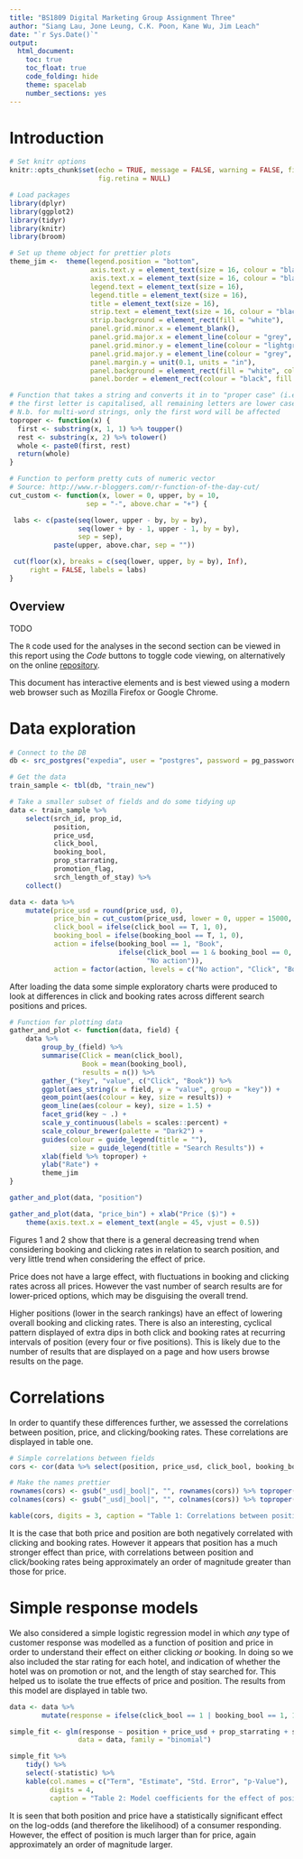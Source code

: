 ```yaml
---
title: "BS1809 Digital Marketing Group Assignment Three"
author: "Siang Lau, Jone Leung, C.K. Poon, Kane Wu, Jim Leach"
date: "`r Sys.Date()`"
output:
  html_document:
    toc: true
    toc_float: true
    code_folding: hide
    theme: spacelab
    number_sections: yes
---
```


# Introduction

```r
# Set knitr options
knitr::opts_chunk$set(echo = TRUE, message = FALSE, warning = FALSE, fig.align = "center",
                      fig.retina = NULL)

# Load packages
library(dplyr)
library(ggplot2)
library(tidyr)
library(knitr)
library(broom)

# Set up theme object for prettier plots
theme_jim <-  theme(legend.position = "bottom",
                    axis.text.y = element_text(size = 16, colour = "black"),
                    axis.text.x = element_text(size = 16, colour = "black"),
                    legend.text = element_text(size = 16),
                    legend.title = element_text(size = 16),
                    title = element_text(size = 16),
                    strip.text = element_text(size = 16, colour = "black"),
                    strip.background = element_rect(fill = "white"),
                    panel.grid.minor.x = element_blank(),
                    panel.grid.major.x = element_line(colour = "grey", linetype = "dotted"),
                    panel.grid.minor.y = element_line(colour = "lightgrey", linetype = "dotted"),
                    panel.grid.major.y = element_line(colour = "grey", linetype = "dotted"),
                    panel.margin.y = unit(0.1, units = "in"),
                    panel.background = element_rect(fill = "white", colour = "white"),
                    panel.border = element_rect(colour = "black", fill = NA))

# Function that takes a string and converts it in to "proper case" (i.e.
# the first letter is capitalised, all remaining letters are lower case)
# N.b. for multi-word strings, only the first word will be affected
toproper <- function(x) { 
  first <- substring(x, 1, 1) %>% toupper()
  rest <- substring(x, 2) %>% tolower()
  whole <- paste0(first, rest)
  return(whole)
}

# Function to perform pretty cuts of numeric vector
# Source: http://www.r-bloggers.com/r-function-of-the-day-cut/
cut_custom <- function(x, lower = 0, upper, by = 10,
                   sep = "-", above.char = "+") {

 labs <- c(paste(seq(lower, upper - by, by = by),
                 seq(lower + by - 1, upper - 1, by = by),
                 sep = sep),
           paste(upper, above.char, sep = ""))

 cut(floor(x), breaks = c(seq(lower, upper, by = by), Inf),
     right = FALSE, labels = labs)
}
```


## Overview

TODO

The `R` code used for the analyses in the second section can be viewed in this report using the _Code_ buttons to toggle code viewing, on alternatively on the online [repository](https://github.com/jim89/dm_group).

This document has interactive elements and is best viewed using a modern web browser such as Mozilla Firefox or Google Chrome.

# Data exploration

```r
# Connect to the DB
db <- src_postgres("expedia", user = "postgres", password = pg_password)

# Get the data
train_sample <- tbl(db, "train_new")

# Take a smaller subset of fields and do some tidying up
data <- train_sample %>% 
    select(srch_id, prop_id, 
           position, 
           price_usd, 
           click_bool, 
           booking_bool, 
           prop_starrating,
           promotion_flag,
           srch_length_of_stay) %>% 
    collect()

```

```r
data <- data %>% 
    mutate(price_usd = round(price_usd, 0),
           price_bin = cut_custom(price_usd, lower = 0, upper = 15000, by = 1000),
           click_bool = ifelse(click_bool == T, 1, 0),
           booking_bool = ifelse(booking_bool == T, 1, 0),
           action = ifelse(booking_bool == 1, "Book", 
                           ifelse(click_bool == 1 & booking_bool == 0, "Click",
                                  "No action")),
           action = factor(action, levels = c("No action", "Click", "Book")))
```

After loading the data some simple exploratory charts were produced to look at differences in click and booking rates across different search positions and prices. 

```r
# Function for plotting data
gather_and_plot <- function(data, field) {
    data %>% 
        group_by_(field) %>% 
        summarise(Click = mean(click_bool),
                  Book = mean(booking_bool),
                  results = n()) %>%
        gather_("key", "value", c("Click", "Book")) %>% 
        ggplot(aes_string(x = field, y = "value", group = "key")) +
        geom_point(aes(colour = key, size = results)) +
        geom_line(aes(colour = key), size = 1.5) +
        facet_grid(key ~ .) +
        scale_y_continuous(labels = scales::percent) +
        scale_colour_brewer(palette = "Dark2") +
        guides(colour = guide_legend(title = ""),
               size = guide_legend(title = "Search Results")) +
        xlab(field %>% toproper) +
        ylab("Rate") +
        theme_jim
}
```

```r
gather_and_plot(data, "position")
```

```r
gather_and_plot(data, "price_bin") + xlab("Price ($)") + 
    theme(axis.text.x = element_text(angle = 45, vjust = 0.5))
```

Figures 1 and 2 show that there is a general decreasing trend when considering booking and clicking rates in relation to search position, and very little trend when considering the effect of price.

Price does not have a large effect, with fluctuations in booking and clicking rates across all prices. However the vast number of search results are for lower-priced options, which may be disguising the overall trend. 

Higher positions (lower in the search rankings) have an effect of lowering overall booking and clicking rates. There is also an interesting, cyclical pattern displayed of extra dips in both click and booking rates at recurring intervals of position (every four or five positions). This is likely due to the number of results that are displayed on a page and how users browse results on the page.


# Correlations

In order to quantify these differences further, we assessed the correlations between position, price, and clicking/booking rates. These correlations are displayed in table one.

```r
# Simple correlations between fields
cors <- cor(data %>% select(position, price_usd, click_bool, booking_bool))

# Make the names prettier
rownames(cors) <- gsub("_usd|_bool|", "", rownames(cors)) %>% toproper()
colnames(cors) <- gsub("_usd|_bool|", "", colnames(cors)) %>% toproper()

kable(cors, digits = 3, caption = "Table 1: Correlations between position, price, and booking/click rates")
```

It is the case that both price and position are both negatively correlated with clicking and booking rates. However it appears that position has a much stronger effect than price, with correlations between position and click/booking rates being approximately an order of magnitude greater than those for price.

# Simple response models

We also considered a simple logistic regression model in which _any_ type of customer response was modelled as a function of position and price in order to understand their effect on either clicking _or_ booking. In doing so we also included the star rating for each hotel, and indication of whether the hotel was on promotion or not, and the length of stay searched for. This helped us to isolate the true effects of price and position. The results from this model are displayed in table two.

```r
data <- data %>% 
        mutate(response = ifelse(click_bool == 1 | booking_bool == 1, 1, 0))

simple_fit <- glm(response ~ position + price_usd + prop_starrating + srch_length_of_stay, 
                 data = data, family = "binomial")

simple_fit %>% 
    tidy() %>% 
    select(-statistic) %>% 
    kable(col.names = c("Term", "Estimate", "Std. Error", "p-Value"),
          digits = 4,
          caption = "Table 2: Model coefficients for the effect of position and price on consumer response")
```

It is seen that both position and price have a statistically significant effect on the log-odds (and therefore the likelihood) of a consumer responding. However, the effect of position is much larger than for price, again approximately an order of magnitude larger.


